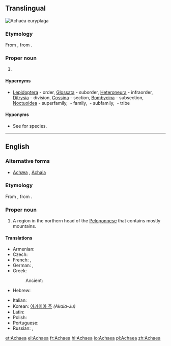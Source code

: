 ==Translingual==
[[File:Achaea euryplaga (Hampson, 1913).jpg|thumb|''[[Achaea euryplaga]]'']]
{{wikipedia|Achaea (moth)}}
{{wikispecies}}

===Etymology===
From {{etyl|la|mul}} {{m|la|Achaea}}, from {{etyl|grc|mul}} {{m|grc|Ἀχαΐα}}.

===Proper noun===
{{taxoninfl|i=1|g=f}}

# {{taxon|genus|family|Erebidae|certain [[moth]]s}}

====Hypernyms====
* {{sense|genus}} [[Lepidoptera]]&nbsp;- order, [[Glossata]]&nbsp;- suborder, [[Heteroneura]]&nbsp;- infraorder, [[Ditrysia]]&nbsp;- division, [[Cossina]]&nbsp;- section, [[Bombycina]]&nbsp;- subsection, [[Noctuoidea]]&nbsp;- superfamily, ''{{taxlink|Erebidae|family|noshow=1}}''&nbsp;- family, ''{{taxlink|Erebinae|subfamily|noshow=1}}''&nbsp;- subfamily, ''{{taxlink|Ophiusini|tribe|noshow=1}}''&nbsp;- tribe

====Hyponyms====
* {{sense|genus}} See {{pedia|Achaea (moth)}} for species.


----

==English==
{{wikipedia|lang=en}}

===Alternative forms===
* [[Achæa]] {{qualifier|dated}}, [[Achaia]]

===Etymology===
From {{etyl|la|en}} {{m|la|Achaea}}, from {{etyl|grc|en}} {{m|grc|Ἀχαΐα}}.

===Proper noun===
{{en-proper noun|Achaea}}

# A region in the northern head of the [[Peloponnese]] that contains mostly mountains.

====Translations====
{{trans-top|a region in the northern head of the Peloponnese}}
* Armenian: {{t|hy|Աքայա|sc=Armn}}
* Czech: {{t|cs|Achája|f}}
* French: {{t+|fr|Achaïe|f}}, {{t+|fr|Achaïe}}
* German: {{t|de|Achaia|n}}, {{t|de|Achäa|n}}
* Greek: {{t+|el|Αχαΐα}}
*: Ancient: {{t|grc|Ἀχαΐα|sc=polytonic}}
* Hebrew: {{t|he|מחוז משנה אכיאיה}}
{{trans-mid}}
* Italian: {{t|it|Acaia}}
* Korean: [[아카이아 주]] ''(Akaia-Ju)''
* Latin: {{t|la|Achaea|f}}
* Polish: {{t+|pl|Achaja|f}}
* Portuguese: {{t|pt|Acaia|f}}
* Russian: {{t|ru|Аха́йя}}, {{t+|ru|Ахе́я}}
{{trans-bottom}}

[[et:Achaea]]
[[el:Achaea]]
[[fr:Achaea]]
[[hi:Achaea]]
[[io:Achaea]]
[[pl:Achaea]]
[[zh:Achaea]]